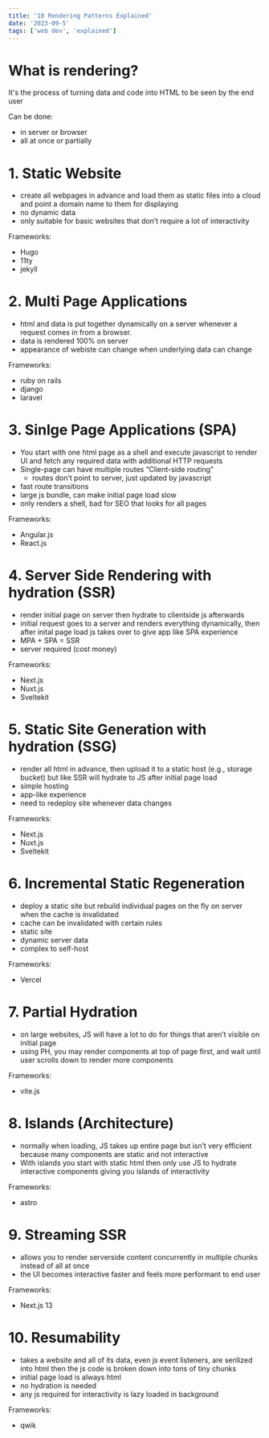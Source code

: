 ```yaml
---
title: '10 Rendering Patterns Explained'
date: '2023-09-5'
tags: ['web dev', 'explained']
---
```


# What is rendering?
It's the process of turning data and code into HTML to be seen by the end user

Can be done:
- in server or browser
- all at once or partially


# 1. Static Website
- create all webpages in advance and load them as static files into a cloud and point a domain name to them for displaying
- no dynamic data
- only suitable for basic websites that don’t require a lot of interactivity

Frameworks:
- Hugo
- 11ty
- jekyll

# 2. Multi Page Applications
- html and data is put together dynamically on a server whenever a request comes in from a browser.
- data is rendered 100% on server
- appearance of webiste can change when underlying data can change

Frameworks:
- ruby on rails
- django
- laravel

# 3. Sinlge Page Applications (SPA)
- You start with one html page as a shell and execute javascript to render UI and fetch any required data with additional HTTP requests
- Single-page can have multiple routes “Client-side routing”
    - routes don’t point to server, just updated by javascript
- fast route transitions
- large js bundle, can make initial page load slow
- only renders a shell, bad for SEO that looks for all pages

Frameworks:
- Angular.js
- React.js

# 4. Server Side Rendering with hydration (SSR)
- render initial page on server then hydrate to clientside js afterwards
- initial request goes to a server and renders everything dynamically, then after inital page load js takes over to give app like SPA experience
- MPA + SPA = SSR
- server required (cost money)

Frameworks:
- Next.js
- Nuxt.js
- Sveltekit

# 5. Static Site Generation with hydration (SSG)
- render all html in advance, then upload it to a static host (e.g., storage bucket) but like SSR will hydrate to JS after initial page load
- simple hosting
- app-like experience
- need to redeploy site whenever data changes

Frameworks:
- Next.js
- Nuxt.js
- Sveltekit

# 6. Incremental Static Regeneration
- deploy a static site but rebuild individual pages on the fly on server when the cache is invalidated
- cache can be invalidated with certain rules
- static site
- dynamic server data
- complex to self-host

Frameworks:
- Vercel

# 7. Partial Hydration
- on large websites, JS will have a lot to do for things that aren’t visible on initial page
- using PH, you may render components at top of page first, and wait until user scrolls down to render more components

Frameworks:
- vite.js

# 8. Islands (Architecture)
- normally when loading, JS takes up entire page but isn’t very efficient because many components are static and not interactive
- With islands you start with static html then only use JS to hydrate interactive components giving you islands of interactivity

Frameworks:
- astro

# 9. Streaming SSR
- allows you to render serverside content concurrently in multiple chunks instead of all at once
- the UI becomes interactive faster and feels more performant to end user


Frameworks:
- Next.js 13

# 10. Resumability
- takes a website and all of its data, even js event listeners, are serilized into html then the js code is broken down into tons of tiny chunks
- initial page load is always html
- no hydration is needed
- any js required for interactivity is lazy loaded in background

Frameworks:
- qwik